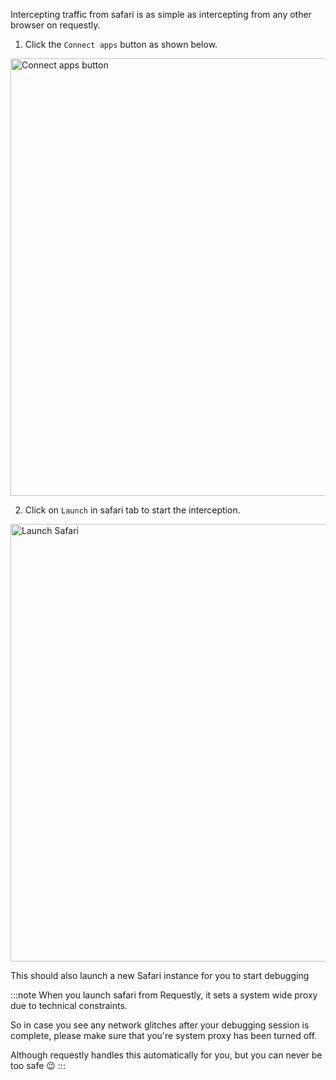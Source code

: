 Intercepting traffic from safari is as simple as intercepting from any other browser on requestly.

1. Click the `Connect apps` button as shown below.

<img
  src="/img/docs/connect-apps-touch-point.png"
  alt="Connect apps button"
  width="700"
/>

2. Click on `Launch` in safari tab to start the interception.

<img src="/img/docs/connect-safari.png" alt="Launch Safari" width="700" />

This should also launch a new Safari instance for you to start debugging

:::note
When you launch safari from Requestly, it sets a system wide proxy due to technical constraints.

So in case you see any network glitches after your debugging session is complete, please make sure that you're system proxy has been turned off.

Although requestly handles this automatically for you, but you can never be too safe 😉
:::
